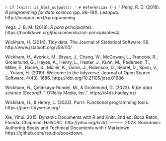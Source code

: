 `r if (knitr::is_html_output()) '
# Referencias {-}
'`
Peng, R. D. (2016). _R programming for data science_ (pp. 86–181). Leanpub. http://leanpub.next/rprogramming

Vega, J. B. M. (2018). _R para principiantes_. https://bookdown.org/jboscomendoza/r-principiantes4/

Wickham, H. (2014). Tidy data. The Journal of Statistical Software, 59. http://www.jstatsoft.org/v59/i10/

Wickham, H., Averick, M., Bryan, J., Chang, W., McGowan, L., François, R., Grolemund, G., Hayes, A., Henry, L., Hester, J., Kuhn, M., Pedersen, T., Miller, E., Bache, S., Müller, K., Ooms, J., Robinson, D., Seidel, D., Spinu, V., … Yutani, H. (2019). Welcome to the tidyverse. Journal of Open Source Software, 4(43), 1686. https://doi.org/10.21105/joss.01686

Wickham, H., Çetinkaya-Rundel, M., & Grolemund, G. (2023). _R for data science (Second)_. " O’Reilly Media, Inc.". https://r4ds.hadley.nz/

Wickham, H., & Henry, L. (2023). Purrr: Functional programming tools. https://purrr.tidyverse.org/

Xie, Yihui. 2015. Dynamic Documents with R and Knitr. 2nd ed. Boca Raton, Florida: Chapman; Hall/CRC. http://yihui.org/knitr/.
———. 2023. Bookdown: Authoring Books and Technical Documents with r Markdown. https://github.com/rstudio/bookdown.



